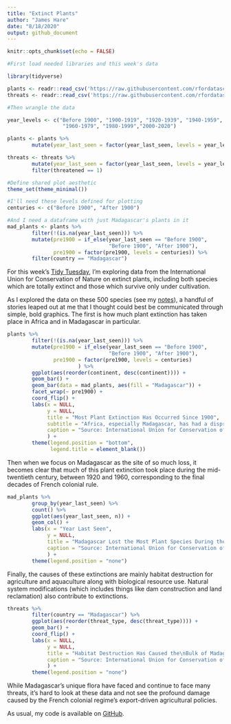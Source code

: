 ```yaml
---
title: "Extinct Plants"
author: "James Hare"
date: "8/18/2020"
output: github_document
---
```


```r
knitr::opts_chunk$set(echo = FALSE)

#First load needed libraries and this week's data

library(tidyverse)

plants <- readr::read_csv('https://raw.githubusercontent.com/rfordatascience/tidytuesday/master/data/2020/2020-08-18/plants.csv')
threats <- readr::read_csv('https://raw.githubusercontent.com/rfordatascience/tidytuesday/master/data/2020/2020-08-18/threats.csv')
```

```r

#Then wrangle the data

year_levels <- c("Before 1900", "1900-1919", "1920-1939", "1940-1959", 
                  "1960-1979", "1980-1999","2000-2020")

plants <- plants %>% 
        mutate(year_last_seen = factor(year_last_seen, levels = year_levels))

threats <- threats %>% 
        mutate(year_last_seen = factor(year_last_seen, levels = year_levels)) %>%
        filter(threatened == 1)

#Define shared plot aesthetic
theme_set(theme_minimal())

#I'll need these levels defined for plotting
centuries <- c("Before 1900", "After 1900")

#And I need a dataframe with just Madagascar's plants in it
mad_plants <- plants %>% 
        filter(!(is.na(year_last_seen))) %>%
        mutate(pre1900 = if_else(year_last_seen == "Before 1900", 
                                 "Before 1900", "After 1900"),
               pre1900 = factor(pre1900, levels = centuries)) %>% 
        filter(country == "Madagascar")
```

For this week's [Tidy Tuesday](https://github.com/rfordatascience/tidytuesday/blob/master/data/2020/2020-08-18/readme.md), I'm exploring data from the International Union for Conservation of Nature on extinct plants, including both species which are totally extinct and those which survive only under cultivation.

As I explored the data on these 500 species (see my [notes](~/extinct_plants_notes.md)), a handful of stories leaped out at me that I thought could best be communicated through simple, bold graphics. The first is how much plant extinction has taken place in Africa and in Madagascar in particular.

```r

plants %>% 
        filter(!(is.na(year_last_seen))) %>%
        mutate(pre1900 = if_else(year_last_seen == "Before 1900", 
                                 "Before 1900", "After 1900"),
               pre1900 = factor(pre1900, levels = centuries)
                       ) %>% 
        ggplot(aes(reorder(continent, desc(continent)))) +
        geom_bar() +
        geom_bar(data = mad_plants, aes(fill = "Madagascar")) +
        facet_wrap(~ pre1900) +
        coord_flip() +
        labs(x = NULL,
             y = NULL,
             title = "Most Plant Extinction Has Occurred Since 1900",
             subtitle = "Africa, especially Madagascar, has had a disproportionate share",
             caption = "Source: International Union for Conservation of Nature" 
             ) +
        theme(legend.position = "bottom",
              legend.title = element_blank())
```

Then when we focus on Madagascar as the site of so much loss, it becomes clear that much of this plant extinction took place during the mid-twentieth century, between 1920 and 1960, corresponding to the final decades of French colonial rule.

```r
mad_plants %>%  
        group_by(year_last_seen) %>% 
        count() %>%  
        ggplot(aes(year_last_seen, n)) +
        geom_col() +
        labs(x = "Year Last Seen",
             y = NULL,
             title = "Madagascar Lost the Most Plant Species During the Mid-Twentieth Century",
             caption = "Source: International Union for Conservation of Nature" 
             ) +
        theme(legend.position = "none")
```

Finally, the causes of these extinctions are mainly habitat destruction for agriculture and aquaculture along with biological resource use. Natural system modifications (which includes things like dam construction and land reclamation) also contribute to extinctions.

```r
threats %>% 
        filter(country == "Madagascar") %>% 
        ggplot(aes(reorder(threat_type, desc(threat_type)))) +
        geom_bar() +
        coord_flip() +
        labs(x = NULL,
             y = NULL,
             title = "Habitat Destruction Has Caused the\nBulk of Madagascar's Plant Extinction",
             caption = "Source: International Union for Conservation of Nature" 
             ) +
        theme(legend.position = "none")
```

While Madagascar's unique flora have faced and continue to face many threats, it's hard to look at these data and not see the profound damage caused by the French colonial regime's export-driven agricultural policies.

As usual, my code is available on [GitHub](https://github.com/jamesphare/tidytuesday/blob/master/20200818/extinct_plants.Rmd).